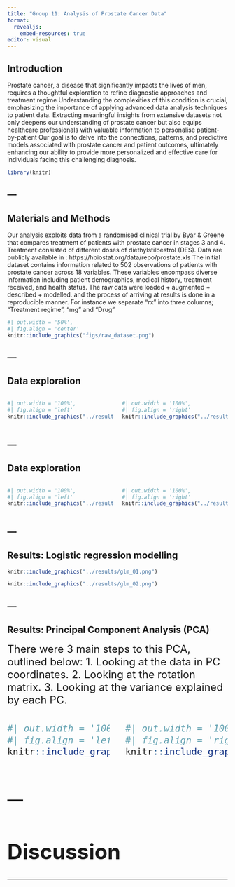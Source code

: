 ```yaml
---
title: "Group 11: Analysis of Prostate Cancer Data"
format:
  revealjs:
    embed-resources: true
editor: visual
---
```


## Introduction {.centered}
Prostate cancer, a disease that significantly impacts the lives of men, requires a thoughtful exploration to refine diagnostic approaches and treatment regime Understanding the complexities of this condition is crucial, emphasizing the importance of applying advanced data analysis techniques to patient data. Extracting meaningful insights from extensive datasets not only deepens our understanding of prostate cancer but also equips healthcare professionals with valuable information to personalise patient-by-patient Our goal is to delve into the connections, patterns, and predictive models associated with prostate cancer and patient outcomes, ultimately enhancing our ability to provide more personalized and effective care for individuals facing this challenging diagnosis.
```r
library(knitr)
```
---
---
## Materials and Methods

Our analysis exploits data from a randomised clinical trial by Byar & Greene that compares treatment of patients with prostate cancer in stages 3 and 4. Treatment consisted of different doses of diethylstilbestrol (DES). Data are publicly available in : https://hbiostat.org/data/repo/prostate.xls
The initial dataset contains information related to 502 observations of patients with prostate cancer across 18 variables. These variables encompass diverse information including patient demographics, medical history, treatment received, and health status.
The raw data were loaded 
+ augmented + described + modelled. and the process of arriving at results is done in a reproducible manner.
For instance we separate "rx" into three columns; "Treatment regime", "mg" and "Drug"

```r
#| out.width = '50%',
#| fig.align = 'center'
knitr::include_graphics("figs/raw_dataset.png")
```
---
---
## Data exploration

::: columns
::: {.column width="50%"}
```r
#| out.width = '100%',
#| fig.align = 'left'
knitr::include_graphics("../results/na_percentage.png")

```
:::

::: {.column width="50%"}
```r
#| out.width = '100%',
#| fig.align = 'right'
knitr::include_graphics("../results/causes_across_groups.png")
```
:::
:::
---
---
## Data exploration

::: columns
::: {.column width="50%"}
```r
#| out.width = '100%',
#| fig.align = 'left'
knitr::include_graphics("../results/dsp_sbp_causeofdeath.png")

```
:::

::: {.column width="50%"}
```r
#| out.width = '100%',
#| fig.align = 'right'
knitr::include_graphics("../results/dsp_sbp_historycvd.png")
```
:::
:::

---
---

## Results: Logistic regression modelling

```r
knitr::include_graphics("../results/glm_01.png")
```

```r
knitr::include_graphics("../results/glm_02.png")
```

---
---

## Results: Principal Component Analysis (PCA)

<font size="5"> There were 3 main steps to this PCA, outlined below:
1. Looking at the data in PC coordinates.
2. Looking at the rotation matrix.
3. Looking at the variance explained by each PC.


::: columns
::: {.column width="50%"}
```r
#| out.width = '100%',
#| fig.align = 'left'
knitr::include_graphics("../results/pca_01.png")

```
:::

::: {.column width="50%"}
```r
#| out.width = '100%',
#| fig.align = 'right'
knitr::include_graphics("../results/pca_arrows.png")
```
:::
:::

---
---

# Discussion




---
